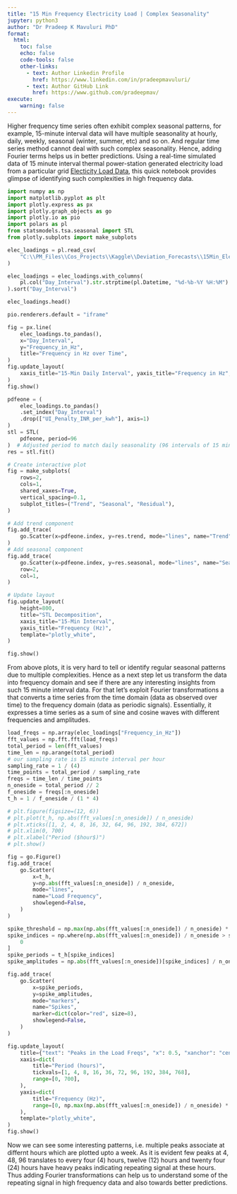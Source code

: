 ---
title: "15 Min Frequency Electricity Load | Complex Seasonality"
jupyter: python3
author: "Dr Pradeep K Mavuluri PhD"
format:
  html:
    toc: false
    echo: false
    code-tools: false
    other-links:
      - text: Author Linkedin Profile
        href: https://www.linkedin.com/in/pradeepmavuluri/
      - text: Author GitHub Link
        href: https://www.github.com/pradeepmav/
execute:
    warning: false    
---

Higher frequency time series often exhibit complex seasonal patterns, for example, 15-minute interval data will have multiple seasonality at hourly, daily, weekly, seasonal (winter, summer, etc) and so on. And regular time series method cannot deal with such complex seasonality. Hence, adding Fourier terms helps us in better predictions. Using a real-time simulated data of 15 minute interval thermal power-station generated electricity load from a particular grid [Electicity Load Data](https://github.com/pradeepmav/15_Min_Freq_Electricity_Load_Forecasting), this quick notebook provides glimpse of identifying such complexities in high frequency data.


```{python}
import numpy as np
import matplotlib.pyplot as plt
import plotly.express as px
import plotly.graph_objects as go
import plotly.io as pio
import polars as pl
from statsmodels.tsa.seasonal import STL
from plotly.subplots import make_subplots
```


```{python}
elec_loadings = pl.read_csv(
    "C:\\PM_Files\\Cos_Projects\\Kaggle\\Deviation_Forecasts\\15Min_Electricity_Load_Data.csv"
)

elec_loadings = elec_loadings.with_columns(
    pl.col("Day_Interval").str.strptime(pl.Datetime, "%d-%b-%Y %H:%M")
).sort("Day_Interval")

elec_loadings.head()
```

```{python}
pio.renderers.default = "iframe"

fig = px.line(
    elec_loadings.to_pandas(),
    x="Day_Interval",
    y="Frequency_in_Hz",
    title="Frequency in Hz over Time",
)
fig.update_layout(
    xaxis_title="15-Min Daily Interval", yaxis_title="Frequency in Hz", template="plotly_white"
)
fig.show()
```


```{python}
pdfeone = (
    elec_loadings.to_pandas()
    .set_index("Day_Interval")
    .drop(["UI_Penalty_INR_per_kwh"], axis=1)
)
stl = STL(
    pdfeone, period=96
)  # Adjusted period to match daily seasonality (96 intervals of 15 minutes in a day)
res = stl.fit()

# Create interactive plot
fig = make_subplots(
    rows=2,
    cols=1,
    shared_xaxes=True,
    vertical_spacing=0.1,
    subplot_titles=("Trend", "Seasonal", "Residual"),
)

# Add trend component
fig.add_trace(
    go.Scatter(x=pdfeone.index, y=res.trend, mode="lines", name="Trend"), row=1, col=1
)
# Add seasonal component
fig.add_trace(
    go.Scatter(x=pdfeone.index, y=res.seasonal, mode="lines", name="Seasonal"),
    row=2,
    col=1,
)

# Update layout
fig.update_layout(
    height=800,
    title="STL Decomposition",
    xaxis_title="15-Min Interval",
    yaxis_title="Frequency (Hz)",
    template="plotly_white",
)

fig.show()

```

From above plots, it is very hard to tell or identify regular seasonal patterns due to multiple complexities. Hence as a next step let us transform the data into frequency domain and see if there are any interesting insights from such 15 minute interval data. For that let's exploit Fourier transformations a that converts a time series from the time domain (data as observed over time) to the frequency domain (data as periodic signals). Essentially, it expresses a time series as a sum of sine and cosine waves with different frequencies and amplitudes.


```{python}
load_freqs = np.array(elec_loadings["Frequency_in_Hz"])
fft_values = np.fft.fft(load_freqs)
total_period = len(fft_values)
time_len = np.arange(total_period)
# our sampling rate is 15 minute interval per hour
sampling_rate = 1 / (4)
time_points = total_period / sampling_rate
freqs = time_len / time_points
n_oneside = total_period // 2
f_oneside = freqs[:n_oneside]
t_h = 1 / f_oneside / (1 * 4)

# plt.figure(figsize=(12, 6))
# plt.plot(t_h, np.abs(fft_values[:n_oneside]) / n_oneside)
# plt.xticks([1, 2, 4, 8, 16, 32, 64, 96, 192, 384, 672])
# plt.xlim(0, 700)
# plt.xlabel("Period ($hour$)")
# plt.show()
```

```{python}
fig = go.Figure()
fig.add_trace(
    go.Scatter(
        x=t_h,
        y=np.abs(fft_values[:n_oneside]) / n_oneside,
        mode="lines",
        name="Load Frequency",
        showlegend=False,
    )
)

spike_threshold = np.max(np.abs(fft_values[:n_oneside]) / n_oneside) * 0.01
spike_indices = np.where(np.abs(fft_values[:n_oneside]) / n_oneside > spike_threshold)[
    0
]
spike_periods = t_h[spike_indices]
spike_amplitudes = np.abs(fft_values[:n_oneside])[spike_indices] / n_oneside

fig.add_trace(
    go.Scatter(
        x=spike_periods,
        y=spike_amplitudes,
        mode="markers",
        name="Spikes",
        marker=dict(color="red", size=8),
        showlegend=False,
    )
)

fig.update_layout(
    title={"text": "Peaks in the Load Freqs", "x": 0.5, "xanchor": "center"},
    xaxis=dict(
        title="Period (hours)",
        tickvals=[1, 4, 8, 16, 36, 72, 96, 192, 384, 768],
        range=[0, 700],
    ),
    yaxis=dict(
        title="Frequency (Hz)",
        range=[0, np.max(np.abs(fft_values[:n_oneside]) / n_oneside) * 0.0005],
    ),
    template="plotly_white",
)
fig.show()
```

Now we can see some interesting patterns, i.e. multiple peaks associate at differnt hours which are plotted upto a week. As it is evident few peaks at 4, 48, 96 translates to every four (4) hours, twelve (12) hours and twenty four (24) hours have heavy peaks indicating repeating signal at these hours. Thus adding Fourier transformations can help us to understand some of the repeating signal in high frequency data and also towards better predictions.
